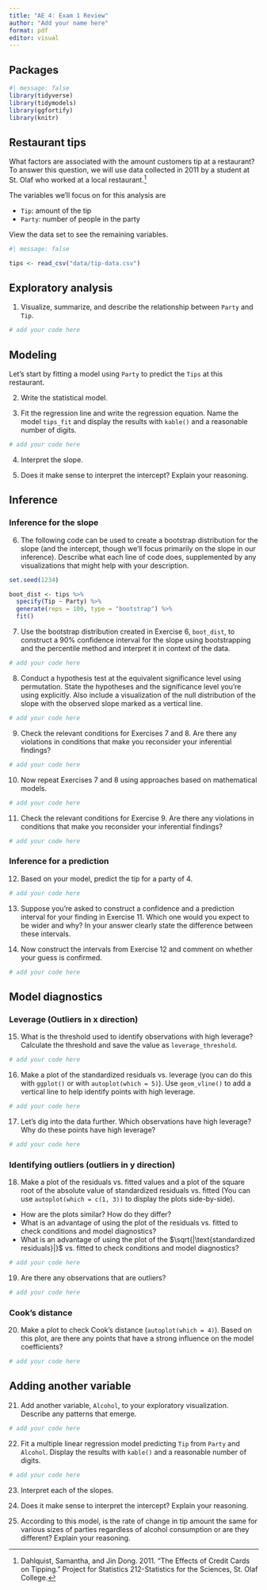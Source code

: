 ```yaml
---
title: "AE 4: Exam 1 Review"
author: "Add your name here"
format: pdf
editor: visual
---
```


## Packages

```r
#| message: false
library(tidyverse)
library(tidymodels)
library(ggfortify)
library(knitr)
```

## Restaurant tips

What factors are associated with the amount customers tip at a restaurant?
To answer this question, we will use data collected in 2011 by a student at St. Olaf who worked at a local restaurant.[^1]

[^1]: Dahlquist, Samantha, and Jin Dong.
    2011.
    "The Effects of Credit Cards on Tipping." Project for Statistics 212-Statistics for the Sciences, St. Olaf College.

The variables we'll focus on for this analysis are

-   `Tip`: amount of the tip
-   `Party`: number of people in the party

View the data set to see the remaining variables.

```r
#| message: false

tips <- read_csv("data/tip-data.csv")
```

## Exploratory analysis

1.  Visualize, summarize, and describe the relationship between `Party` and `Tip`.

```r
# add your code here
```

## Modeling

Let's start by fitting a model using `Party` to predict the `Tips` at this restaurant.

2.  Write the statistical model.

3.  Fit the regression line and write the regression equation. Name the model `tips_fit` and display the results with `kable()` and a reasonable number of digits.

```r
# add your code here
```

4.  Interpret the slope.

5.  Does it make sense to interpret the intercept? Explain your reasoning.

## Inference

### Inference for the slope

6.  The following code can be used to create a bootstrap distribution for the slope (and the intercept, though we'll focus primarily on the slope in our inference). Describe what each line of code does, supplemented by any visualizations that might help with your description.

```r
set.seed(1234)

boot_dist <- tips %>%
  specify(Tip ~ Party) %>%
  generate(reps = 100, type = "bootstrap") %>%
  fit()
```

7.  Use the bootstrap distribution created in Exercise 6, `boot_dist`, to construct a 90% confidence interval for the slope using bootstrapping and the percentile method and interpret it in context of the data.

```r
# add your code here
```

8.  Conduct a hypothesis test at the equivalent significance level using permutation. State the hypotheses and the significance level you're using explicitly. Also include a visualization of the null distribution of the slope with the observed slope marked as a vertical line.

```r
# add your code here
```

9.  Check the relevant conditions for Exercises 7 and 8. Are there any violations in conditions that make you reconsider your inferential findings?

```r
# add your code here
```

10. Now repeat Exercises 7 and 8 using approaches based on mathematical models.

```r
# add your code here
```

11. Check the relevant conditions for Exercise 9. Are there any violations in conditions that make you reconsider your inferential findings?

```r
# add your code here
```

### Inference for a prediction

12. Based on your model, predict the tip for a party of 4.

```r
# add your code here
```

13. Suppose you're asked to construct a confidence and a prediction interval for your finding in Exercise 11. Which one would you expect to be wider and why? In your answer clearly state the difference between these intervals.

14. Now construct the intervals from Exercise 12 and comment on whether your guess is confirmed.

```r
# add your code here
```

## Model diagnostics

### Leverage (Outliers in x direction)

15. What is the threshold used to identify observations with high leverage? Calculate the threshold and save the value as `leverage_threshold`.

```r
# add your code here
```

16. Make a plot of the standardized residuals vs. leverage (you can do this with `ggplot()` or with `autoplot(which = 5)`). Use `geom_vline()` to add a vertical line to help identify points with high leverage.

```r
# add your code here
```

17. Let's dig into the data further. Which observations have high leverage? Why do these points have high leverage?

```r
# add your code here
```

### Identifying outliers (outliers in y direction)

18. Make a plot of the residuals vs. fitted values and a plot of the square root of the absolute value of standardized residuals vs. fitted (You can use `autoplot(which = c(1, 3))` to display the plots side-by-side).

-   How are the plots similar? How do they differ?
-   What is an advantage of using the plot of the residuals vs. fitted to check conditions and model diagnostics?
-   What is an advantage of using the plot of the $\sqrt{|\text{standardized residuals}|}$ vs. fitted to check conditions and model diagnostics?

```r
# add your code here
```

19. Are there any observations that are outliers?

```r
# add your code here
```

### Cook's distance

20. Make a plot to check Cook's distance (`autoplot(which = 4)`). Based on this plot, are there any points that have a strong influence on the model coefficients?

```r
# add your code here
```

## Adding another variable

21. Add another variable, `Alcohol`, to your exploratory visualization. Describe any patterns that emerge.

```r
# add your code here
```

22. Fit a multiple linear regression model predicting `Tip` from `Party` and `Alcohol`. Display the results with `kable()` and a reasonable number of digits.

```r
# add your code here
```

23. Interpret each of the slopes.

24. Does it make sense to interpret the intercept?
    Explain your reasoning.

25. According to this model, is the rate of change in tip amount the same for various sizes of parties regardless of alcohol consumption or are they different?
    Explain your reasoning.
